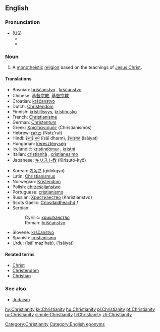 ==English==

===Pronunciation===
*(US)
**{{IPA|/ˌkrɪstʃiˈænɪti/}}
**{{SAMPA|/%krIstSi"{nIti/}}

===Noun===
{{en-noun|Christianities|-}}
# A [[monotheistic]] [[religion]] based on the teachings of [[Jesus Christ]]. 

====Translations====
{{top}}
*Bosnian: [[hrišćanstvo]] {{n}}, [[kršćanstvo]] {{n}}
*Chinese: [[基督宗教]], [[基督宗教]] 
*Croatian: [[kršćanstvo]] {{n}}
*Dutch: [[Christendom]] {{n}}
*Finnish: [[kristillisyys]], [[kristinusko]]
*French: [[Christianisme]]
*German: [[Christentum]] {{n}}
*Greek: [[Χριστιανισμός]] (Christianismós) {{m}}
*Hebrew: [[נצרות]] (Natz'rut)
*Hindi: [[ईसाई धर्म]] (īsāī dharm), [[ईसाइयत]] (īsāiyat)
*Hungarian: [[kereszténység]]
*Icelandic: [[kristindómur]] {{m}}, [[kristni]] {{f}}
*Italian: [[cristianità]] {{f}}, [[cristianesimo]] {{m}}
*Japanese: [[キリスト教]] (Kirisuto-kyō)
{{mid}}
*Korean: [[기독교]] (gidokgyo)
*Latin: [[Christianismus]] {{m}}
*Norwegian: [[Kristendom]] {{n}}
*Polish: [[chrześcijaństwo]] {{n}}
*Portuguese: [[cristianismo]]
*Russian: [[Христианство]] (Khristianstvo)
*Scots Gaelic: [[Crìosdaidheachd]] ''f''
*Serbian:
*:Cyrillic: [[хришћанство]] {{n}}
*:Roman: [[hrišćanstvo]] {{n}}
*Slovene: [[krščanstvo]] {{n}}
*Spanish: [[cristianismo]] {{m}}
*Urdu: {{URchar|[[عیسائی مذہب]]}} (īsāī maz'hab), {{URchar|[[عیسائیت]]}} ('īsāiyat)
{{bottom}}

====Related terms====
*[[Christ]]
*[[Christendom]]
*[[Christian]]

===See also===
*[[Judaism]]

[[Category:Christianity]]
[[Category:English eponyms]]

[[hy:Christianity]]
[[kk:Christianity]]
[[hu:Christianity]]
[[pl:Christianity]]
[[pt:Christianity]]
[[ru:Christianity]]
[[simple:Christianity]]
[[fi:Christianity]]
[[zh:Christianity]]